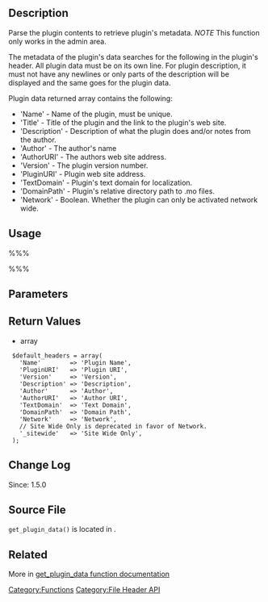 ==Description==

Parse the plugin contents to retrieve plugin's metadata. ''NOTE'' This function only works in the admin area.
 
The metadata of the plugin's data searches for the following in the plugin's header. All plugin data must be on its own line. For plugin description, it must not have any newlines or only parts of the description will be displayed and the same goes for the plugin data.

Plugin data returned array contains the following:
*'Name' - Name of the plugin, must be unique.
*'Title' - Title of the plugin and the link to the plugin's web site.
*'Description' - Description of what the plugin does and/or notes from the author.
*'Author' - The author's name
*'AuthorURI' - The authors web site address.
*'Version' - The plugin version number.
*'PluginURI' - Plugin web site address.
*'TextDomain' - Plugin's text domain for localization.
*'DomainPath' - Plugin's relative directory path to .mo files.
*'Network' - Boolean. Whether the plugin can only be activated network wide.

==Usage==

%%%<?php get_plugin_data( $plugin_file, $markup = true, $translate = true ) ?>%%%

== Parameters ==
{{Parameter|$plugin_file|string|Absolute path to the plugin file|required}}
{{Parameter|$markup|boolean|If the returned data should have HTML markup applied|optional|true}}
{{Parameter|$translate |boolean|If the returned data should be translated|optional|true}}

== Return Values ==
* array

  $default_headers = array(
    'Name'        => 'Plugin Name',
    'PluginURI'   => 'Plugin URI',
    'Version'     => 'Version',
    'Description' => 'Description',
    'Author'      => 'Author',
    'AuthorURI'   => 'Author URI',
    'TextDomain'  => 'Text Domain',
    'DomainPath'  => 'Domain Path',
    'Network'     => 'Network',
    // Site Wide Only is deprecated in favor of Network.
    '_sitewide'   => 'Site Wide Only',
  );

== Change Log ==
Since: 1.5.0

== Source File ==
<tt>get_plugin_data()</tt> is located in {{Trac|wp-admin/includes/plugin.php}}.

==Related==

More in [https://developer.wordpress.org/reference/functions/get_plugin_data/ get_plugin_data function documentation]

{{Tag Footer}}

[[Category:Functions]]
[[Category:File Header API]]